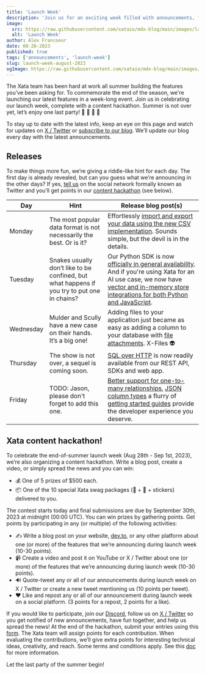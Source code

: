 ```yaml
---
title: 'Launch Week'
description: 'Join us for an exciting week filled with announcements, fun activities, and a chance to win prizes!'
image:
  src: https://raw.githubusercontent.com/xataio/mdx-blog/main/images/launch-week.jpg
  alt: 'Launch Week'
author: Alex Francoeur
date: 08-28-2023
published: true
tags: ['announcements', 'launch-week']
slug: launch-week-august-2023
ogImage: https://raw.githubusercontent.com/xataio/mdx-blog/main/images/launch-week-og.jpg
---
```


The Xata team has been hard at work all summer building the features you’ve been asking for. To commemorate the end of the season, we're launching our latest features in a week-long event. Join us in celebrating our launch week, complete with a content hackathon. Summer is not over yet, let’s enjoy one last party! 🎉 🎊 🥳 🍾

To stay up to date with the latest info, keep an eye on this page and watch for updates on [X / Twitter](https://twitter.com/xata) or [subscribe to our blog](https://xata.io/blog#subscribe-blog). We’ll update our blog every day with the latest announcements.

## Releases

To make things more fun, we’re giving a riddle-like hint for each day. The first day is already revealed, but can you guess what we’re announcing in the other days? If yes, [tell us](https://twitter.com/xata/status/1696162078619320452?s=20) on the social network formally known as Twitter and you’ll get points in our [content hackathon](#xata-content-hackathon-!) (see below).

| Day       | Hint                                                                                        | Release blog post(s)                                                                                                                                                                                                                                             |
| --------- | ------------------------------------------------------------------------------------------- | ---------------------------------------------------------------------------------------------------------------------------------------------------------------------------------------------------------------------------------------------------------------- |
| Monday    | The most popular data format is not necessarily the best. Or is it?                         | Effortlessly [import and export your data using the new CSV implementation](/blog/csv-import-export). Sounds simple, but the devil is in the details.                                                                                                            |
| Tuesday   | Snakes usually don’t like to be confined, but what happens if you try to put one in chains? | Our Python SDK is now [officially in general availability](/blog/announcing-the-python-sdk-ga). And if you're using Xata for an AI use case, we now have [vector and in-memory store integrations for both Python and JavaScript](/blog/langchain-integrations). |
| Wednesday | Mulder and Scully have a new case on their hands. It’s a big one!                           | Adding files to your application just became as easy as adding a column to your database with [file attachments](/blog/file-attachments). X-Files 👽                                                                                                             |
| Thursday  | The show is not over, a sequel is coming soon.                                              | [SQL over HTTP](/blog/sql-over-http) is now readily available from our REST API, SDKs and web app.                                                                                                                                                               |
| Friday    | TODO: Jason, please don't forget to add this one.                                           | [Better support for one-to-many relationships](/blog/navigating-many-to-one), [JSON column types](/blog/json-column-type) a flurry of [getting started guides](/blog/new-getting-started-with-xata-guides) provide the developer experience you deserve.         |

## Xata content hackathon!

To celebrate the end-of-summer launch week (Aug 28th - Sep 1st, 2023), we’re also organizing a content hackathon. Write a blog post, create a video, or simply spread the news and you can win:

- 💰 One of 5 prizes of $500 each.
- 📦 One of the 10 special Xata swag packages (🧢 + 👕 + stickers) delivered to you.

The contest starts today and final submissions are due by September 30th, 2023 at midnight (00:00 UTC). You can win prizes by gathering points. Get points by participating in any (or multiple) of the following activities:

- ✍️ Write a blog post on your website, [dev.to](http://dev.to), or any other platform about one (or more) of the features that we’re announcing during launch week (10-30 points).
- 📹 Create a video and post it on YouTube or X / Twitter about one (or more) of the features that we’re announcing during launch week (10-30 points).
- 🔊 Quote-tweet any or all of our announcements during launch week on X / Twitter or create a new tweet mentioning us (10 points per tweet).
- ❤️ Like and repost any or all of our announcement during launch week on a social platform. (3 points for a repost, 2 points for a like).

If you would like to participate, join our [Discord](https://xata.io/discord), follow us on [X / Twitter](https://twitter.com/xata) so you get notified of new announcements, have fun together, and help us spread the news! At the end of the hackathon, submit your entries using this [form](https://5i8caik7lja.typeform.com/to/dF0SUISW). The Xata team will assign points for each contribution. When evaluating the contributions, we’ll give extra points for interesting technical ideas, creativity, and reach. Some terms and conditions apply. See this [doc](https://docs.google.com/document/d/1pcRjSnXyq_RZvD9_UPH5tH5rduuEVcZw2N5Rh6MKj0Q/edit?usp=sharing) for more information.

Let the last party of the summer begin!

